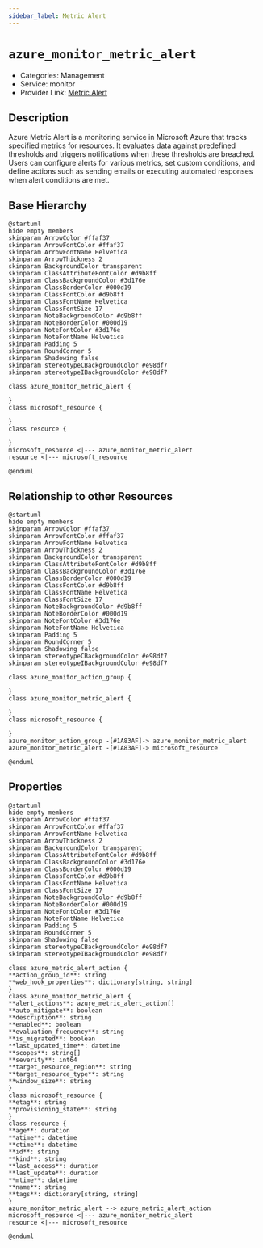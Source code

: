 ```yaml
---
sidebar_label: Metric Alert
---
```


# `azure_monitor_metric_alert`

- Categories: Management
- Service: monitor
- Provider Link: [Metric Alert](https://learn.microsoft.com/en-us/azure/azure-monitor/alerts/alerts-metric-overview)

## Description

Azure Metric Alert is a monitoring service in Microsoft Azure that tracks specified metrics for resources. It evaluates data against predefined thresholds and triggers notifications when these thresholds are breached. Users can configure alerts for various metrics, set custom conditions, and define actions such as sending emails or executing automated responses when alert conditions are met.

## Base Hierarchy

<ZoomPanPinch>

```kroki imgType="plantuml" imgAlt="Hierarchy of Metric Alert"
@startuml
hide empty members
skinparam ArrowColor #ffaf37
skinparam ArrowFontColor #ffaf37
skinparam ArrowFontName Helvetica
skinparam ArrowThickness 2
skinparam BackgroundColor transparent
skinparam ClassAttributeFontColor #d9b8ff
skinparam ClassBackgroundColor #3d176e
skinparam ClassBorderColor #000d19
skinparam ClassFontColor #d9b8ff
skinparam ClassFontName Helvetica
skinparam ClassFontSize 17
skinparam NoteBackgroundColor #d9b8ff
skinparam NoteBorderColor #000d19
skinparam NoteFontColor #3d176e
skinparam NoteFontName Helvetica
skinparam Padding 5
skinparam RoundCorner 5
skinparam Shadowing false
skinparam stereotypeCBackgroundColor #e98df7
skinparam stereotypeIBackgroundColor #e98df7

class azure_monitor_metric_alert {

}
class microsoft_resource {

}
class resource {

}
microsoft_resource <|--- azure_monitor_metric_alert
resource <|--- microsoft_resource

@enduml
```

</ZoomPanPinch>

## Relationship to other Resources

<ZoomPanPinch>

```kroki imgType="plantuml" imgAlt="Diagram of Metric Alert resource relationships"
@startuml
hide empty members
skinparam ArrowColor #ffaf37
skinparam ArrowFontColor #ffaf37
skinparam ArrowFontName Helvetica
skinparam ArrowThickness 2
skinparam BackgroundColor transparent
skinparam ClassAttributeFontColor #d9b8ff
skinparam ClassBackgroundColor #3d176e
skinparam ClassBorderColor #000d19
skinparam ClassFontColor #d9b8ff
skinparam ClassFontName Helvetica
skinparam ClassFontSize 17
skinparam NoteBackgroundColor #d9b8ff
skinparam NoteBorderColor #000d19
skinparam NoteFontColor #3d176e
skinparam NoteFontName Helvetica
skinparam Padding 5
skinparam RoundCorner 5
skinparam Shadowing false
skinparam stereotypeCBackgroundColor #e98df7
skinparam stereotypeIBackgroundColor #e98df7

class azure_monitor_action_group {

}
class azure_monitor_metric_alert {

}
class microsoft_resource {

}
azure_monitor_action_group -[#1A83AF]-> azure_monitor_metric_alert
azure_monitor_metric_alert -[#1A83AF]-> microsoft_resource

@enduml
```

</ZoomPanPinch>

## Properties

<ZoomPanPinch>

```kroki imgType="plantuml" imgAlt="Diagram of Metric Alert data model"
@startuml
hide empty members
skinparam ArrowColor #ffaf37
skinparam ArrowFontColor #ffaf37
skinparam ArrowFontName Helvetica
skinparam ArrowThickness 2
skinparam BackgroundColor transparent
skinparam ClassAttributeFontColor #d9b8ff
skinparam ClassBackgroundColor #3d176e
skinparam ClassBorderColor #000d19
skinparam ClassFontColor #d9b8ff
skinparam ClassFontName Helvetica
skinparam ClassFontSize 17
skinparam NoteBackgroundColor #d9b8ff
skinparam NoteBorderColor #000d19
skinparam NoteFontColor #3d176e
skinparam NoteFontName Helvetica
skinparam Padding 5
skinparam RoundCorner 5
skinparam Shadowing false
skinparam stereotypeCBackgroundColor #e98df7
skinparam stereotypeIBackgroundColor #e98df7

class azure_metric_alert_action {
**action_group_id**: string
**web_hook_properties**: dictionary[string, string]
}
class azure_monitor_metric_alert {
**alert_actions**: azure_metric_alert_action[]
**auto_mitigate**: boolean
**description**: string
**enabled**: boolean
**evaluation_frequency**: string
**is_migrated**: boolean
**last_updated_time**: datetime
**scopes**: string[]
**severity**: int64
**target_resource_region**: string
**target_resource_type**: string
**window_size**: string
}
class microsoft_resource {
**etag**: string
**provisioning_state**: string
}
class resource {
**age**: duration
**atime**: datetime
**ctime**: datetime
**id**: string
**kind**: string
**last_access**: duration
**last_update**: duration
**mtime**: datetime
**name**: string
**tags**: dictionary[string, string]
}
azure_monitor_metric_alert --> azure_metric_alert_action
microsoft_resource <|--- azure_monitor_metric_alert
resource <|--- microsoft_resource

@enduml
```

</ZoomPanPinch>
